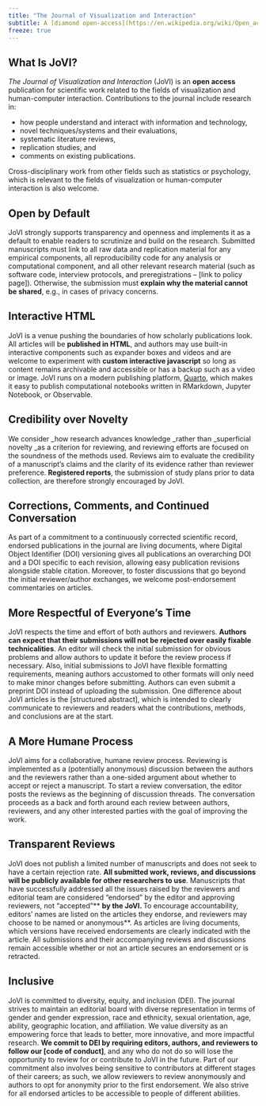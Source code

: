 ```yaml
---
title: "The Journal of Visualization and Interaction"
subtitle: A [diamond open-access](https://en.wikipedia.org/wiki/Open_access#Diamond/platinum_OA) journal for the [InfoVis](http://ieeevis.org/) and [HCI](https://chi.acm.org/) communities.
freeze: true
---
```


## What Is JoVI?

_The Journal of Visualization and Interaction_ (JoVI) is an **open access** publication for scientific work related to the fields of visualization and human-computer interaction. Contributions to the journal include research in: 

* how people understand and interact with information and technology, 
* novel techniques/systems and their evaluations, 
* systematic literature reviews, 
* replication studies, and 
* comments on existing publications. 

Cross-disciplinary work from other fields such as statistics or psychology, which is relevant to the fields of visualization or human-computer interaction is also welcome. 

## Open by Default

JoVI strongly supports transparency and openness and implements it as a default to enable readers to scrutinize and build on the research. Submitted manuscripts must link to all raw data and replication material for any empirical components, all reproducibility code for any analysis or computational component, and all other relevant research material (such as software code, interview protocols, and preregistrations – [link to policy page]). Otherwise, the submission must **explain why the material cannot be shared**, e.g., in cases of privacy concerns.


## Interactive HTML

JoVI is a venue pushing the boundaries of how scholarly publications look. All articles will be **published in HTML**, and authors may use built-in interactive components such as expander boxes and videos and are welcome to experiment with **custom interactive javascript** so long as content remains archivable and accessible or has a backup such as a video or image. JoVI runs on a modern publishing platform, [Quarto](https://quarto.org/), which makes it easy to publish computational notebooks written in RMarkdown, Jupyter Notebook, or Observable.


## Credibility over Novelty

We consider _how research advances knowledge _rather than _superficial novelty _as a criterion for reviewing, and reviewing efforts are focused on the soundness of the methods used. Reviews aim to evaluate the credibility of a manuscript’s claims and the clarity of its evidence rather than reviewer preference. **Registered reports**, the submission of study plans prior to data collection, are therefore strongly encouraged by JoVI.


## Corrections, Comments, and Continued Conversation

As part of a commitment to a continuously corrected scientific record, endorsed publications in the journal are living documents, where Digital Object Identifier (DOI) versioning gives all publications an overarching DOI and a DOI specific to each revision, allowing easy publication revisions alongside stable citation. Moreover, to foster discussions that go beyond the initial reviewer/author exchanges, we welcome post-endorsement commentaries on articles.


## More Respectful of Everyone’s Time

JoVI respects the time and effort of both authors and reviewers. **Authors can expect that their submissions will not be rejected over easily fixable technicalities**. An editor will check the initial submission for obvious problems and allow authors to update it before the review process if necessary. Also, initial submissions to JoVI have flexible formatting requirements, meaning authors accustomed to other formats will only need to make minor changes before submitting. Authors can even submit a preprint DOI instead of uploading the submission. One difference about JoVI articles is the [structured abstract], which is intended to clearly communicate to reviewers and readers what the contributions, methods, and conclusions are at the start.


## A More Humane Process

JoVI aims for a collaborative, humane review process. Reviewing is implemented as a (potentially anonymous) discussion between the authors and the reviewers rather than a one-sided argument about whether to accept or reject a manuscript. To start a review conversation, the editor posts the reviews as the beginning of discussion threads. The conversation proceeds as a back and forth around each review between authors, reviewers, and any other interested parties with the goal of improving the work. 


## Transparent Reviews

JoVI does not publish a limited number of manuscripts and does not seek to have a certain rejection rate. **All submitted work, reviews, and discussions will be publicly available for other researchers to use**. Manuscripts that have successfully addressed all the issues raised by the reviewers and editorial team are considered “endorsed” by the editor and approving reviewers, not “accepted”** **by the JoVI. **To encourage accountability, editors’ names are listed on the articles they endorse, and reviewers may choose to be named or anonymous**. As articles are living documents, which versions have received endorsements are clearly indicated with the article. All submissions and their accompanying reviews and discussions remain accessible whether or not an article secures an endorsement or is retracted.


## Inclusive

JoVI is committed to diversity, equity, and inclusion (DEI). The journal strives to maintain an editorial board with diverse representation in terms of gender and gender expression, race and ethnicity, sexual orientation, age, ability, geographic location, and affiliation. We value diversity as an empowering force that leads to better, more innovative, and more impactful research. **We commit to DEI by requiring editors, authors, and reviewers to follow our [code of conduct]**, and any who do not do so will lose the opportunity to review for or contribute to JoVI in the future. Part of our commitment also involves being sensitive to contributors at different stages of their careers; as such, we allow reviewers to review anonymously and authors to opt for anonymity prior to the first endorsement. We also strive for all endorsed articles to be accessible to people of different abilities.
